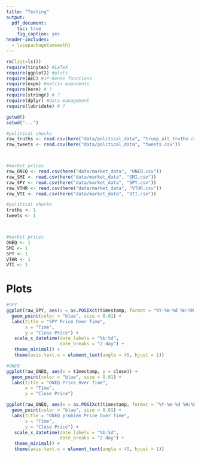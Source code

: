 ```yaml
---
title: "Testing"
output:
  pdf_document: 
    toc: true
    fig_caption: yes
header-includes:
  - \usepackage{amsmath}
---
```

\newpage

```r
rm(list=ls())
require(tinytex) #LaTeX
require(ggplot2) #plots
require(AEC) #JP-Renne functions
require(expm) #matrix exponents
require(here) # ?
require(stringr) # ?
require(dplyr) #data management
require(lubridate) # ?

getwd()
setwd("...")
```

```r

#political shocks
raw_truths <- read.csv(here("data/political_data", "trump_all_truths.csv"))
raw_tweets <- read.csv(here("data/political_data", "tweets.csv"))



#market prices
raw_ONEQ <- read.csv(here("data/market_data", "ONEQ.csv"))
raw_SMI <- read.csv(here("data/market_data", "SMI.csv"))
raw_SPY <- read.csv(here("data/market_data", "SPY.csv"))
raw_VTHR <- read.csv(here("data/market_data", "VTHR.csv"))
raw_VTI <- read.csv(here("data/market_data", "VTI.csv"))
```

```r

#political shocks
truths <- 1
tweets <- 1



#market prices
ONEQ <- 1
SMI <- 1
SPY <- 1
VTHR <- 1
VTI <- 1

```

# Plots

```r

#SPY
ggplot(raw_SPY, aes(x = as.POSIXct(timestamp, format = "%Y-%m-%d %H:%M:%S", tz = "UTC"), y = close)) +
  geom_point(color = "blue", size = 0.01) +
  labs(title = "SPY Price Over Time",
       x = "Time",
       y = "Close Price") +
   scale_x_datetime(date_labels = "%b:%d",  
                    date_breaks = "2 day") +
   theme_minimal() +
   theme(axis.text.x = element_text(angle = 45, hjust = 1))

#ONEQ 
ggplot(raw_ONEQ, aes(x = timestamp, y = close)) +
  geom_point(color = "blue", size = 0.01) +
  labs(title = "ONEQ Price Over Time",
       x = "Time",
       y = "Close Price") 

ggplot(raw_ONEQ, aes(x = as.POSIXct(timestamp, format = "%Y-%m-%d %H:%M:%S", tz = "UTC"), y = close)) +
  geom_point(color = "blue", size = 0.01) +
  labs(title = "ONEQ problem Price Over Time",
       x = "Time",
       y = "Close Price") +
   scale_x_datetime(date_labels = "%b:%d",  
                    date_breaks = "2 day") +
   theme_minimal() +
   theme(axis.text.x = element_text(angle = 45, hjust = 1))


```
